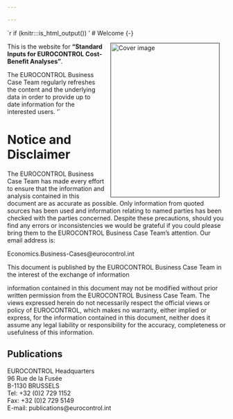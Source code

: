 ```yaml
---

---
```


`r if (knitr:::is_html_output()) '
# Welcome {-}

<a href="http://www.eurocontrol.int"><img src="cover.png" width="250" height="354" alt="Cover image" align="right" style="margin: 0 1em 0 1em; border: 1px solid #555" /></a>

This is the website for __"Standard Inputs for EUROCONTROL Cost-Benefit Analyses"__.


The EUROCONTROL Business Case Team regularly refreshes the content and the underlying data
in order to provide up to date information for the interested users.
'`

# Notice and Disclaimer {-}

The EUROCONTROL Business Case Team has made every effort to ensure that the information and analysis
contained in this document are as accurate as possible. Only information from quoted sources has been used
and information relating to named parties has been checked with the parties concerned. Despite these
precautions, should you find any errors or inconsistencies we would be grateful if you could please bring them to
the EUROCONTROL Business Case Team’s attention. Our email address is:

Economics.Business-Cases@eurocontrol.int

This document is published by the EUROCONTROL Business Case Team in the interest of the exchange of
information

information contained in this document may not be modified without prior written permission from the
EUROCONTROL Business Case Team.
The views expressed herein do not necessarily respect the official views or policy of EUROCONTROL, which
makes no warranty, either implied or express, for the information contained in this document, neither does it
assume any legal liability or responsibility for the accuracy, completeness or usefulness of this information.




## Publications {-}

| EUROCONTROL Headquarters
| 96 Rue de la Fusée
| B-1130 BRUSSELS
| Tel: +32 (0)2 729 1152
| Fax: +32 (0)2 729 5149
| E-mail: publications@eurocontrol.int
